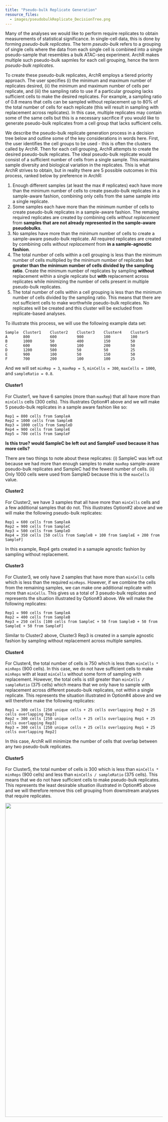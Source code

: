 ```yaml
---
title: "Pseudo-bulk Replicate Generation"
resource_files:
  - images/pseudobulkReplicate_DecisionTree.png
---
```


Many of the analyses we would like to perform require replicates to obtain measurements of statistical significance. In single-cell data, this is done by forming _pseudo-bulk replicates_. The term _pseudo-bulk_ refers to a grouping of single cells where the data from each single cell is combined into a single pseudo-sample that resembles a bulk ATAC-seq experiment. ArchR makes multiple such pseudo-bulk sapmles for each cell grouping, hence the term _pseudo-bulk replicates_.

To create these pseudo-bulk replicates, ArchR employs a tiered priority approach. The user specifies (i) the minimum and maximum number of replicates desired, (ii) the minimum and maximum number of cells per replicate, and (iii) the sampling ratio to use if a particular grouping lacks sufficient cells to make the desired replicates. For example, a sampling ratio of 0.8 means that cells can be sampled without replacement up to 80% of the total number of cells for each replicate (this will result in sampling with replacement across replicates). In this case, multiple replicates may contain some of the same cells but this is a necessary sacrifice if you would like to generate pseudo-bulk replicates from a cell group that lacks sufficient cells.

We describe the pseudo-bulk replicate generation process in a decision tree below and outline some of the key considerations in words here. First, the user identifies the cell groups to be used - this is often the clusters called by ArchR. Then for each cell grouping, ArchR attempts to create the desired pseudo-bulk replicates. The ideal pseudo-bulk replicate would consist of a sufficient number of cells from a single sample. This maintains sample diversity and biological variation in the replicates. This is what ArchR strives to obtain, but in reality there are 5 possible outcomes in this process, ranked below by preference in ArchR:

1) Enough different samples (at least the max # replicates) each have more than the minimum number of cells to create pseudo-bulk replicates in a sample-aware fashion, combining only cells from the same sample into a single replicate.
2) Some samples each have more than the minimum number of cells to create pseudo-bulk replicates in a sample-aware fashion. The remaing required replicates are created by combining cells _without replacement_ from __samples that are not already represented in the sample-aware pseudobulks__.
3) No samples have more than the minimum number of cells to create a sample-aware pseudo-bulk replicate. All required replicates are created by combining cells _without replacement_ from __in a sample-agnostic fashion__.
4) The total number of cells within a cell grouping is less than the minimum number of cells multiplied by the minimum number of replicates __but greater than the minimum number of cells divided by the sampling ratio__. Create the minimum number of replicates by sampling __without__ replacement within a single replicate but __with__ replacement across replicates while minimizing the number of cells present in multiple pseudo-bulk replicates.
5) The total number of cells within a cell grouping is less than the minimum number of cells divided by the sampling ratio. This means that there are not sufficient cells to make worthwhile pseudo-bulk replicates. No replicates will be created and this cluster will be excluded from replicate-based analyses.

To illustrate this process, we will use the following example data set:

```
Sample 	Cluster1	Cluster2	Cluster3	Cluster4	Cluster5
A 		800			600			900			100			100
B 		1000		50			400			150			50
C 		600			900			100			200			50
D 		1200		500			50			50			25
E 		900			100			50			150			50
F 		700			200			100			100			25
```

And we will set `minRep = 3`, `maxRep = 5`, `minCells = 300`, `maxCells = 1000`, and `sampleRatio = 0.8`.

#### Cluster1
For Cluster1, we have 6 samples (more than `maxRep`) that all have more than `minCells` cells (300 cells). This illustrates Option#1 above and we will make 5 pseudo-bulk replicates in a sample aware fashion like so:
```
Rep1 = 800 cells from SampleA
Rep2 = 1000 cells from SampleB
Rep3 = 1000 cells from SampleD
Rep4 = 900 cells from SampleE
Rep5 = 700 cells from SampleF
```
__Is this true? would SampleC be left out and SampleF used because it has more cells?__

There are two things to note about these replicates: (i) SampleC was left out because we had more than enough samples to make `maxRep` sample-aware pseudo-bulk replicates and SampleC had the fewest number of cells. (ii) Only 1000 cells were used from SampleD because this is the `maxCells` value.

#### Cluster2
For Cluster2, we have 3 samples that all have more than `minCells` cells and a few additional samples that do not. This illustrates Option#2 above and we will make the following pseudo-bulk replicates:
```
Rep1 = 600 cells from SampleA
Rep2 = 900 cells from SampleC
Rep3 = 500 cells from SampleD
Rep4 = 350 cells [50 cells from SampleB + 100 from SampleE + 200 from SampleF]
```
In this example, Rep4 gets created in a samaple agnostic fashion by sampling without replacement.

#### Cluster3
For Cluster3, we only have 2 samples that have more than `minCells` cells which is less than the required `minReps`. However, if we combine the cells from the remaining samples, we can make one additional replicate with more than `minCells`. This gives us a total of 3 pseudo-bulk replicates and represents the situation illustrated by Option#3 above. We will make the following replicates:

```
Rep1 = 900 cells from SampleA
Rep2 = 400 cells from SampleB
Rep3 = 250 cells [100 cells from SampleC + 50 from SampleD + 50 from SampleE + 50 from SampleF]
```
Similar to Cluster2 above, Cluster3 Rep3 is created in a sample agnostic fashion by sampling without replacement across multiple samples.

#### Cluster4
For Cluster4, the total number of cells is 750 which is less than `minCells * minReps` (900 cells). In this case, we do not have sufficient cells to make `minReps` with at least `minCells` without some form of sampling with replacement. However, the total cells is still greater than `minCells / sampleRatio` (375 cells) which means that we only have to sample with replacement across different pseudo-bulk replicates, not within a single replicate. This represents the situation illustrated in Option#4 above and we will therefore make the following replicates:
```
Rep1 = 300 cells [250 unique cells + 25 cells overlapping Rep2 + 25 cells overlapping Rep3]
Rep2 = 300 cells [250 unique cells + 25 cells overlapping Rep1 + 25 cells overlapping Rep3]
Rep3 = 300 cells [250 unique cells + 25 cells overlapping Rep1 + 25 cells overlapping Rep2]
```
In this case, ArchR will minimize the number of cells that overlap between any two pseudo-bulk replicates.

#### Cluster5
For Cluster5, the total number of cells is 300 which is less than `minCells * minReps` (900 cells) and less than `minCells / sampleRatio` (375 cells). This means that we do not have sufficient cells to make pseudo-bulk replicates. This represents the least desirable situation illustrated in Option#5 above and we will therefore remove this cell grouping from downstream analyses that require replicates.

![](pseudobulkReplicate_DecisionTree.png){width=1000px}
